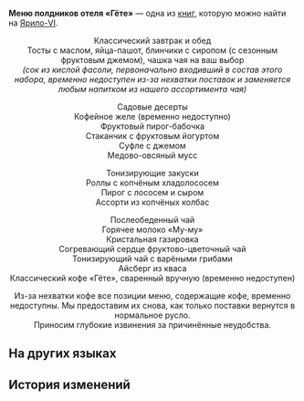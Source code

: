 {{Книга Инфобокс
|id           = 103
|Название     = Меню полдников отеля «Гёте»
|Изображение  = Item Jarilo-VI Readable 2.png
|Мир          = Ярило-VI
|Томов        = 1
|Автор        = <!--нужно добавить-->
|Описание     = Меню знаменитых блюд отеля «Гёте». Свидетельство былого изобилия и радостей Белобога.
|Том1         = {{tx}}
|Источник1    = {{tx|Отсутствует источник}}
|Персонажи    = 
|Фракции      = 
}}
'''Меню полдников отеля «Гёте»''' — одна из [[Книги|книг]], которую можно найти на [[Ярило-VI]].
<!--
==Получение==
<gallery>
Книга НАЗВАНИЕ.png|НАЗВАНИЕ
Локация НАЗВАНИЕ.png|Расположение на карте. Ближайший пространственный якорь «[[НАЗВАНИЕ]]»
</gallery>
-->
<div align="center">Классический завтрак и обед<br />
Тосты с маслом, яйца-пашот, блинчики с сиропом (с сезонным фруктовым джемом), чашка чая на ваш выбор<br />
''(сок из кислой фасоли, первоначально входивший в состав этого набора, временно недоступен из-за нехватки поставок и заменяется любым напитком из нашего ассортимента чая)''

Садовые десерты<br />
Кофейное желе (временно недоступно)<br />
Фруктовый пирог-бабочка<br />
Стаканчик с фруктовым йогуртом<br />
Суфле с джемом<br />
Медово-овсяный мусс

Тонизирующие закуски<br />
Роллы с копчёным хладолососем<br />
Пирог с лососем и сыром<br />
Ассорти из копчёных колбас

Послеобеденный чай<br />
Горячее молоко «Му-му»<br />
Кристальная газировка<br />
Согревающий сердце фруктово-цветочный чай<br />
Тонизирующий чай с варёными грибами<br />
Айсберг из кваса<br />
Классический кофе «Гёте», сваренный вручную (временно недоступен)

Из-за нехватки кофе все позиции меню, содержащие кофе, временно недоступны. Мы предоставим их снова, как только поставки вернутся в нормальное русло.<br />
Приносим глубокие извинения за причинённые неудобства.</div>

==На других языках==
{{На других языках
|en   = Goethe Hotel Tea Time Menu
|zhs  = 歌德宾馆下午茶餐单
|zht  = 歌德賓館下午茶菜單
|ja   = ゲーテホテル・アフタヌーンティーメニュー
|ko   = 괴테 호텔 차 메뉴판
|es   = Menú de la hora del té del Hotel Goethe
|fr   = Menu de l'Hôtel Goethe à l'heure du thé
|ru   = Меню полдников отеля «Гёте»
|th   = เมนูน้ำชายามบ่ายของ Goethe Hotel
|vi   = Thực Đơn Trà Chiều Khách Sạn Goethe
|de   = Hotel Goethe – Menü für die Teezeit
|id   = Menu Camilan Teh Sore Goethe Hotel
|pt   = Menu de Chá do Hotel Goethe
}}

==История изменений==
{{История изменений|2.7}}
